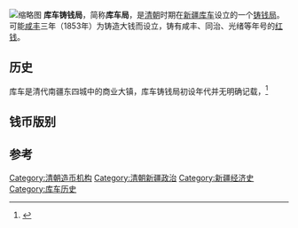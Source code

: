 [[File:Mints_in_Xinjiang.svg|缩略图]]
'''库车铸钱局'''，简称'''库车局'''，是[[清朝|清朝]]时期在[[新疆|新疆]][[库车|库车]]设立的一个[[铸钱局|铸钱局]]。可能[[咸丰|咸丰]]三年（1853年）为铸造大钱而设立，铸有咸丰、同治、光绪等年号的[[新疆红钱|红钱]]。

== 历史 ==
库车是清代南疆东四城中的商业大镇，库车铸钱局初设年代并无明确记载，<ref name="李启星2014">{{cite journal |author1=李启星 |title=浅谈清代阿克苏道三个铸钱局相关问题 |journal=新疆钱币 |date=2014 |volume=000 |issue=002 |pages=1-5}}</ref>

== 钱币版别 ==

== 参考 ==
{{reflist|30em}}

{{清代货币}}

[[Category:清朝造币机构|Category:清朝造币机构]]
[[Category:清朝新疆政治|Category:清朝新疆政治]]
[[Category:新疆经济史|Category:新疆经济史]]
[[Category:库车历史|Category:库车历史]]